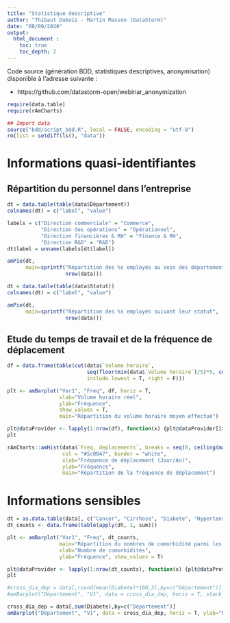```yaml
---
title: "Statistique descriptive"
author: "Thibaut Dubois - Martin Masson (DataStorm)"
date: "08/09/2020"
output: 
  html_document :
    toc: true
    toc_depth: 2
---
```


Code source (génération BDD, statistiques descriptives, anonymisation) disponible à l'adresse suivante :

- https://github.com/datastorm-open/webinar_anonymization 

```r
require(data.table)
require(rAmCharts)

## Import data
source("bdd/script_bdd.R", local = FALSE, encoding = "utf-8")
rm(list = setdiff(ls(), "data"))
```

# Informations quasi-identifiantes

## Répartition du personnel dans l'entreprise

```r
dt = data.table(table(data$Département))
colnames(dt) = c("label", "value")

labels = c("Direction commerciale" = "Commerce", 
           "Direction des opérations" = "Opérationnel", 
           "Direction financières & RH" = "Finance & RH", 
           "Direction R&D" = "R&D")
dt$label = unname(labels[dt$label])

amPie(dt, 
      main=sprintf("Répartition des %s employés au sein des départements", 
                   nrow(data)))
```


```r
dt = data.table(table(data$Statut))
colnames(dt) = c("label", "value")

amPie(dt, 
      main=sprintf("Répartition des %s employés suivant leur statut", 
                   nrow(data)))
```

## Etude du temps de travail et de la fréquence de déplacement

```r
df = data.frame(table(cut(data$`Volume horaire`, 
                          seq(floor(min(data$`Volume horaire`)/5)*5, ceiling(max(data$`Volume horaire`)/5)*5, 5), 
                          include.lowest = T, right = F)))

plt <- amBarplot("Var1", "Freq", df, horiz = T,
                 xlab="Volume horaire réel", 
                 ylab="Fréquence", 
                 show_values = T,
                 main="Répartition du volume horaire moyen effectué")

plt@dataProvider <- lapply(1:nrow(df), function(x) {plt@dataProvider[[x]]$color <- colorRampPalette(c("#edd7e8", "#5c0047"))(nrow(df))[x] ; plt@dataProvider[[x]]})
plt
```


```r
rAmCharts::amHist(data$`Freq. deplacements`, breaks = seq(0, ceiling(max(data$`Freq. deplacements`)/5)*5, 5),
                  col = "#5c0047", border = "white",
                  xlab="Fréquence de déplacement (Jour/An)", 
                  ylab="Fréquence", 
                  main="Répartition de la fréquence de déplacement")
```


# Informations sensibles

```r
dt = as.data.table(data[, c("Cancer", "Cirrhose", "Diabete", "Hypertension", "Immuno deficience", "Pathologie respiratoire"), with = F])
dt_counts <- data.frame(table(apply(dt, 1, sum)))

plt <- amBarplot("Var1", "Freq", dt_counts,
                 main="Répartition du nombres de comorbidité parmi les employés",
                 xlab="Nombre de comorbidités",
                 ylab="Fréquence", show_values = T)

plt@dataProvider <- lapply(1:nrow(dt_counts), function(x) {plt@dataProvider[[x]]$color <- colorRampPalette(c("#edd7e8", "#5c0047"))(nrow(dt_counts))[x] ; plt@dataProvider[[x]]})
plt
```


```r
#cross_dia_dep = data[,round(mean(Diabete)*100,2),by=c("Département")]
#amBarplot("Département", "V1", data = cross_dia_dep, horiz = T, stack_type="regular", ylim=c(0,100), ylab="Part d'employés diabétiques", show_values = T, main="Pourcentage par départements d'employés diabétique")

cross_dia_dep = data[,sum(Diabete),by=c("Département")]
amBarplot("Département", "V1", data = cross_dia_dep, horiz = T, ylab="Nombre d'employés diabétiques", show_values = T, main="Pourcentage par départements d'employés diabétique")
```

